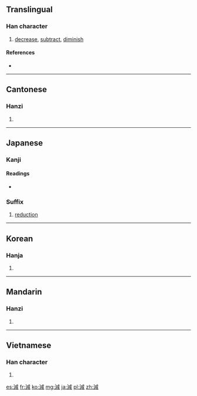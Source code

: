 {{also|减}}
==Translingual==

===Han character===
{{Han char|rn=85|rad=水|as=09|sn=12|four=3315<sub>0</sub>|canj=水戈竹口 (EIHR)}}

# [[decrease]], [[subtract]], [[diminish]]

====References====
* {{Han ref|kx=0633.420|dkj=17759|dj=1040.020|hdz=31671.070|uh=6E1B|ud=28187|bh=B4EE|bd=46318}}

----

==Cantonese==

===Hanzi===
{{yue-hanzi|jyut=[[gaam2]]|y=gaam2|sim=减}}

# {{defn|lang=yue|sort=水09}}

----

==Japanese==

===Kanji===
{{ja-kanji|grade=5|rs=水09}}

====Readings====
* {{ja-readings|on=[[げん]] (gen), [[かん]] (kan)|kun=[[へる]] (heru), [[へらす]] (herasu)}}

===Suffix===
{{ja-pos|k|suffix|hira=げん|rom=-gen|hidx=けん'}} 

# [[reduction]]

----

==Korean==

===Hanja===
{{ko-hanja|hangeul=감|eumhun=|rv=gam|mr=kam|y=kam}}

# {{defn|lang=ko|sort=水09}}

----

==Mandarin==

===Hanzi===
{{cmn-hanzi|sim=减|pin=[[jiǎn]] ([[jian3]])|wg=chien<sup>3</sup>}}

# {{defn|lang=cmn|sort=水09}}

----

==Vietnamese==

===Han character===
{{vi-hantu|[[giảm]], [[dởm]], [[xảm]]|rs=水09}}

# {{defn|lang=vi|sort=水09}}

[[es:減]]
[[fr:減]]
[[ko:減]]
[[mg:減]]
[[ja:減]]
[[pl:減]]
[[zh:減]]